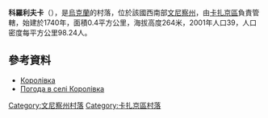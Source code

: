 {{coord|49|40|7|N|28|54|40|E|scale:30000|display=title}}

'''科羅利夫卡'''（{{lang-uk|Королівка}}），是[[烏克蘭|烏克蘭]]的村落，位於該國西南部[[文尼察州|文尼察州]]，由[[卡扎京區|卡扎京區]]負責管轄，始建於1740年，面積0.4平方公里，海拔高度264米，2001年人口39，人口密度每平方公里98.24人。

==參考資料==
*[http://w1.c1.rada.gov.ua/pls/z7502/A005?rdat1=19.11.2012&rf7571=2024 Королівка]
* [http://weather.in.ua/ua/vinnickaja/11548 Погода в селі Королівка]

[[Category:文尼察州村落|Category:文尼察州村落]]
[[Category:卡扎京區村落|Category:卡扎京區村落]]


{{Vinnytsia-geo-stub}}